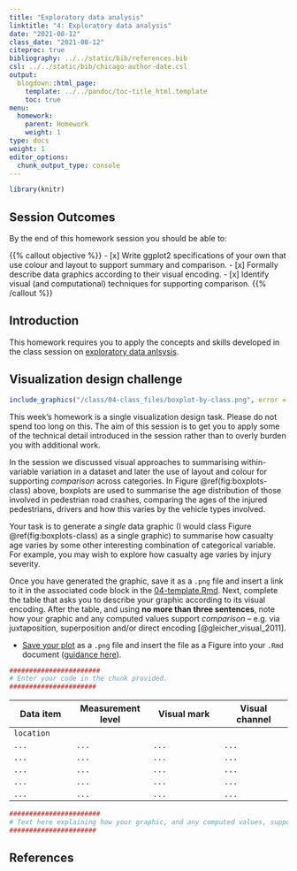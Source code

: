 ```yaml
---
title: "Exploratory data analysis"
linktitle: "4: Exploratory data analysis"
date: "2021-08-12"
class_date: "2021-08-12"
citeproc: true
bibliography: ../../static/bib/references.bib
csl: ../../static/bib/chicago-author-date.csl
output:
  blogdown::html_page:
    template: ../../pandoc/toc-title_html.template
    toc: true
menu:
  homework:
    parent: Homework
    weight: 1
type: docs
weight: 1
editor_options:
  chunk_output_type: console
---
```


```r
library(knitr)
```

## Session Outcomes

By the end of this homework session you should be able to:

{{% callout objective %}}
- [x] Write ggplot2 specifications of your own that use colour and layout to support summary and comparison.
- [x] Formally describe data graphics according to their visual encoding.
- [x] Identify visual (and computational) techniques for supporting comparison.
{{% /callout %}}

## Introduction

This homework requires you to apply the concepts and skills developed in the class session on [exploratory data anlsysis](/class/04-class/). 

## Visualization design challenge


```r
include_graphics("/class/04-class_files/boxplot-by-class.png", error = FALSE)
```
This week's homework is a single visualization design task. Please do not spend too long on this. The aim of this session is to get you to apply some of the technical detail introduced in the session rather than to overly burden you with additional work.

In the session we discussed visual approaches to summarising within-variable variation in a dataset and later the use of layout and colour for supporting *comparison* across categories. In Figure \@ref(fig:boxplots-class) above, boxplots are used to summarise the age distribution of those involved in pedestrian road crashes, comparing the ages of the injured pedestrians, drivers and how this varies by the vehicle types involved.

Your task is to generate a *single* data graphic (I would class Figure \@ref(fig:boxplots-class) as a single graphic) to summarise how casualty age varies by some other interesting combination of categorical variable. For example, you may wish to explore how casualty age varies by injury severity.

Once you have generated the graphic, save it as a `.png` file and insert a link to it in the associated code block in the [<i class="fab fa-r-project"></i> 04-template.Rmd](/homework/04-homework_files/04-template.Rmd). Next, complete the table that asks you to describe your graphic according to its visual encoding. After the table, and using **no more than three sentences**, note how your graphic and any computed values support *comparison* -- e.g. via juxtaposition, superposition and/or direct encoding [@gleicher_visual_2011].


* [Save your plot](https://r4ds.had.co.nz/graphics-for-communication.html#saving-your-plots) as a `.png` file and insert the file as a Figure into your `.Rmd` document ([guidance here](https://rmd4sci.njtierney.com/figures-tables-captions-.html)).


```r
#######################
# Enter your code in the chunk provided.
######################
```


| Data item      | Measurement level | Visual mark      | Visual channel  |
|----------------|-------------------|------------------|-----------------|
| `location`     | <enter here>      |  <enter here>    | <enter here>    |
| `...`          |`...`              |  `...`           | `...`           |
| `...`          |`...`              |  `...`           | `...`           |
| `...`          |`...`              |  `...`           | `...`           |
| `...`          |`...`              |  `...`           | `...`           |
| `...`          |`...`              |  `...`           | `...`           |


```r
#######################
# Text here explaining how your graphic, and any computed values, support comparison. No more than three sentences.
######################
```


## References
